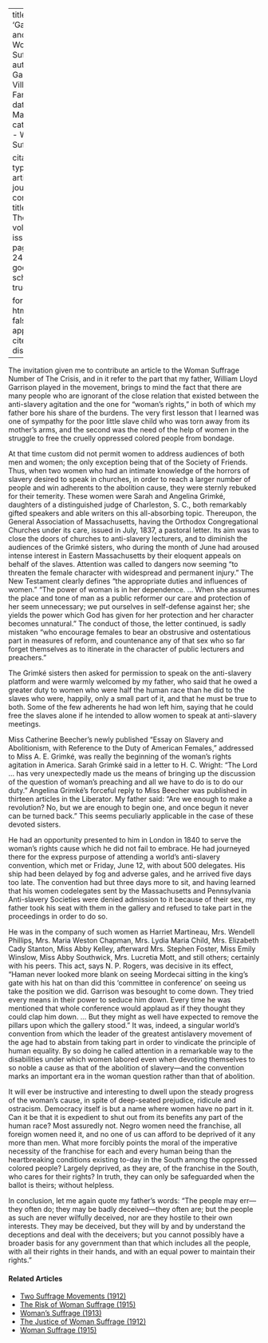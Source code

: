 
---
title: 'Garrison and Woman''s Suffrage'
author: Garrison Villard, Fanny
date: Mar. 1912
categories: 
  - Woman Suffrage

citation: 
  type: article-journal
  container-title: The Crisis
  volume: 4
  issue: 5
  page: 240-242
google-scholar: true

format:
  html:
    toc: false
    appendix-cite-as: display
---

The invitation given me to contribute an article to the Woman Suffrage Number of <span class="crisis-title">The Crisis</span>, and in it refer to the part that my father, William Lloyd Garrison played in the movement, brings to mind the fact that there are many people who are ignorant of the close relation that existed between the anti-slavery agitation and the one for "woman's rights," in both of which my father bore his share of the burdens. The very first lesson that I learned was one of sympathy for the poor little slave child who was torn away from its mother's arms, and the second was the need of the help of women in the struggle to free the cruelly oppressed colored people from bondage.

At that time custom did not permit women to address audiences of both men and women; the only exception being that of the Society of Friends. Thus, when two women who had an intimate knowledge of the horrors of slavery desired to speak in churches, in order to reach a larger number of people and win adherents to the abolition cause, they were sternly rebuked for their temerity. These women were Sarah and Angelina Grimké, daughters of a distinguished judge of Charleston, S. C., both remarkably gifted speakers and able writers on this all-absorbing topic. Thereupon, the General Association of Massachusetts, having the Orthodox Congregational Churches under its care, issued in July, 1837, a pastoral letter. Its aim was to close the doors of churches to anti-slavery lecturers, and to diminish the audiences of the Grimké sisters, who during the month of June had aroused intense interest in Eastern Massachusetts by their eloquent appeals on behalf of the slaves. Attention was called to dangers now seeming "to threaten the female character with widespread and permanent injury." The New Testament clearly defines "the appropriate duties and influences of women." "The power of woman is in her dependence. … When she assumes the place and tone of man as a public reformer our care and protection of her seem unnecessary; we put ourselves in self-defense against her; she yields the power which God has given for her protection and her character becomes unnatural." The conduct of those, the letter continued, is sadly mistaken "who encourage females to bear an obstrusive and ostentatious part in measures of reform, and countenance any of that sex who so far forget themselves as to itinerate in the character of public lecturers and preachers."

The Grimké sisters then asked for permission to speak on the anti-slavery platform and were warmly welcomed by my father, who said that he owed a greater duty to women who were half the human race than he did to the slaves who were, happily, only a small part of it, and that he must be true to both. Some of the few adherents he had won left him, saying that he could free the slaves alone if he intended to allow women to speak at anti-slavery meetings.

Miss Catherine Beecher's newly published "Essay on Slavery and Abolitionism, with Reference to the Duty of American Females," addressed to Miss A. E. Grimké, was really the beginning of the woman's rights agitation in America. Sarah Grimké said in a letter to H. C. Wright: "The Lord … has very unexpectedly made us the means of bringing up the discussion of the question of woman's preaching and all we have to do is to do our duty." Angelina Grimké's forceful reply to Miss Beecher was published in thirteen articles in the Liberator. My father said: "Are we enough to make a revolution? No, but we are enough to begin one, and once begun it never can be turned back." This seems peculiarly applicable in the case of these devoted sisters.

He had an opportunity presented to him in London in 1840 to serve the woman's rights cause which he did not fail to embrace. He had journeyed there for the express purpose of attending a world's anti-slavery convention, which met or Friday, June 12, with about 500 delegates. His ship had been delayed by fog and adverse gales, and he arrived five days too late. The convention had but three days more to sit, and having learned that his women codelegates sent by the Massachusetts and Pennsylvania Anti-slavery Societies were denied admission to it because of their sex, my father took his seat with them in the gallery and refused to take part in the proceedings in order to do so.

He was in the company of such women as Harriet Martineau, Mrs. Wendell Phillips, Mrs. Maria Weston Chapman, Mrs. Lydia Maria Child, Mrs. Elizabeth Cady Stanton, Miss Abby Kelley, afterward Mrs. Stephen Foster, Miss Emily Winslow, Miss Abby Southwick, Mrs. Lucretia Mott, and still others; certainly with his peers. This act, says N. P. Rogers, was decisive in its effect, "Haman never looked more blank on seeing Mordecai sitting in the king's gate with his hat on than did this 'committee in conference' on seeing us take the position we did. Garrison was besought to come down. They tried every means in their power to seduce him down. Every time he was mentioned that whole conference would applaud as if they thought they could clap him down. … But they might as well have expected to remove the pillars upon which the gallery stood." It was, indeed, a singular world's convention from which the leader of the greatest antislavery movement of the age had to abstain from taking part in order to vindicate the principle of human equality. By so doing he called attention in a remarkable way to the disabilities under which women labored even when devoting themselves to so noble a cause as that of the abolition of slavery---and the convention marks an important era in the woman question rather than that of abolition.

It will ever be instructive and interesting to dwell upon the steady progress of the woman's cause, in spite of deep-seated prejudice, ridicule and ostracism. Democracy itself is but a name where women have no part in it. Can it be that it is expedient to shut out from its benefits any part of the human race? Most assuredly not. Negro women need the franchise, all foreign women need it, and no one of us can afford to be deprived of it any more than men. What more forcibly points the moral of the imperative necessity of the franchise for each and every human being than the heartbreaking conditions existing to-day in the South among the oppressed colored people? Largely deprived, as they are, of the franchise in the South, who cares for their rights? In truth, they can only be safeguarded when the ballot is theirs; without helpless.

In conclusion, let me again quote my father's words: "The people may err---they often do; they may be badly deceived---they often are; but the people as such are never wilfully deceived, nor are they hostile to their own interests. They may be deceived, but they will by and by understand the deceptions and deal with the deceivers; but you cannot possibly have a broader basis for any government than that which includes all the people, with all their rights in their hands, and with an equal power to maintain their rights."

<!-- Similar articles start here -->
<div  class="clear-wrap"></div>

#### Related Articles

* [Two Suffrage Movements (1912)](/Volumes/04/05/two_suffrage_movements.html)
* [The Risk of Woman Suffrage (1915)](/Volumes/11/01/risk_of_woman_suffrage.html)
* [Woman's Suffrage (1913)](/Volumes/06/01/womans_suffrage.html)
* [The Justice of Woman Suffrage (1912)](/Volumes/04/05/justice_of_woman_suffrage.html)
* [Woman Suffrage (1915)](/Volumes/11/01/woman_suffrage.html)

<!-- Similar articles end here -->